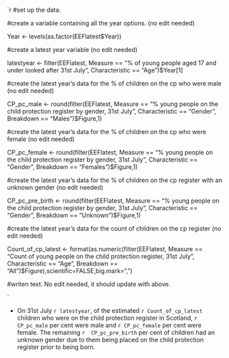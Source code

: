 


`r 
#set up the data.


#create a variable containing all the year options. (no edit needed)

Year <- levels(as.factor(EEFlatest$Year))

#create a latest year variable (no edit needed)

latestyear <- filter(EEFlatest, Measure == "% of young people aged 17 and under looked after 31st July",
                            Characteristic == "Age")$Year[1]

#create the latest year's data for the % of children on the cp who were male (no edit needed)

CP_pc_male <- round(filter(EEFlatest, Measure == "% young people on the child protection register by gender, 31st July",
                                      Characteristic == "Gender", Breakdown == "Males")$Figure,1)


#create the latest year's data for the % of children on the cp who were female (no edit needed)

CP_pc_female <- round(filter(EEFlatest, Measure == "% young people on the child protection register by gender, 31st July",
                                      Characteristic == "Gender", Breakdown == "Females")$Figure,1)

#create the latest year's data for the % of children on the cp register with an unknown gender (no edit needed)

CP_pc_pre_birth <- round(filter(EEFlatest, Measure == "% young people on the child protection register by gender, 31st July",
                                      Characteristic == "Gender", Breakdown == "Unknown")$Figure,1)

#create the latest year's data for the count of children on the cp register (no edit needed)

Count_of_cp_latest <- format(as.numeric(filter(EEFlatest, Measure == "Count of young people on the child protection register, 31st July",
                                      Characteristic == "Age", Breakdown == "All")$Figure),scientific=FALSE,big.mark=",")

#writen text. No edit needed, it should update with above.

`

* On 31st July `r latestyear`, of the estimated `r Count_of_cp_latest` children who were on the child protection register 		in Scotland, `r CP_pc_male` per cent were male and `r CP_pc_female` per cent were female. The remaining `r 	CP_pc_pre_birth` per cent of children had an unknown gender due to them being placed on the child protection 	register prior to being	born.
	
